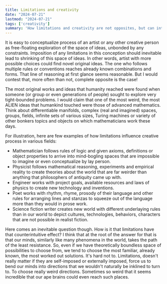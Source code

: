 ```yaml
---
title: Limitations and creativity
date: "2024-07-21"
lastmod: "2024-07-21"
tags: ['creativity']
summary: 'How limitations and creativity are not opposites, but can interplay.'
---
```


It is easy to conceptualize process of an artist or any other creative person as free-floating exploration of the space of ideas, unbonded by any constraints. Imposition of any limitations in this conception should inevitable lead to shrinking of this space of ideas. In other words, artist with more possible choices could find novel original ideas. The one who follows multiple rules or conventions reaches already known combinations and forms. That line of reasoning at first glance seems reasonable. But I would contest that, more often than not, complete opposite is the case!

The most original works and ideas that humanity reached were found when someone (or group or even generations of people) sought to explore very tight-bounded problems. I would claim that one of the most weird, the most ALIEN ideas that humankind touched were those of advanced mathematics. Think about differentiable manifolds, complex (real and imagined) spaces, groups, fields, infinite sets of various sizes, Turing machines or variety of other bonkers topics and objects on which mathematicians work these days.

For illustration, here are few examples of how limitations influence creative process in various fields:

* Mathematician follows rules of logic and given axioms, definitions or object properties to arrive into mind-bogling spaces that are impossible to imagine or even conceptualize by lay person.
* Physicist follows mathematical reasoning, experiments and empirical reality to create theories about the world that are far weirder than anything that philosophers of antiquity came up with.
* Engineer works with project goals, available resources and laws of physics to create new technology and inventions.
* Poet works with rhythm, rhyme, prosody of their language and other rules for arranging lines and stanzas to squeeze out of the language more than they would in prose work.
* Science fiction writer creates new world with different underlaying rules than in our world to depict cultures, technologies, behaviors, characters that are not possible in realist fiction.

Here comes an inevitable question though. How is it that limitations have that counterintuitive effect? I think that at the root of the answer for that is that our minds, similarly like many phenomena in the world, takes the path of the least resistance. So, even if we have theoretically boundless space of possibilities to choose from, we tend to choose the most familiar, already known, the most worked out solutions. It's hard not to. Limitations, doesn't really matter if they are self-imposed or externally imposed, force us to bend our minds into directions that we wouldn't naturally be inklined to turn to. To choose really weird directions. Sometimes so weird that it seems incredible that our ape brains could even reach such places.
